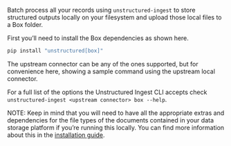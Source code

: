 Batch process all your records using `unstructured-ingest` to store structured outputs locally on your filesystem and upload those local files to a Box folder.

First you’ll need to install the Box dependencies as shown here.

```bash
pip install "unstructured[box]"
```

The upstream connector can be any of the ones supported, but for convenience here, showing a sample command using the upstream local connector.


<CodeGroup>

  <BoxSh />

  <BoxPy />

</CodeGroup>


For a full list of the options the Unstructured Ingest CLI accepts check `unstructured-ingest <upstream connector> box --help`.

NOTE: Keep in mind that you will need to have all the appropriate extras and dependencies for the file types of the documents contained in your data storage platform if you’re running this locally. You can find more information about this in the [installation guide](/open-source/installation/overview).